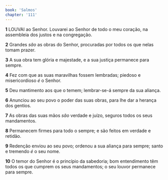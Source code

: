 ```yaml
---
book: 'Salmos'
chapter: '111'
---
```


**1** LOUVAI ao Senhor. Louvarei ao Senhor de todo o meu coração, na assembleia dos justos e na congregação.

**2** Grandes _são_ as obras do Senhor, procuradas por todos os que nelas tomam prazer.

**3** A sua obra tem glória e majestade, e a sua justiça permanece para sempre.

**4** Fez com que as suas maravilhas fossem lembradas; piedoso e misericordioso _é_ o Senhor.

**5** Deu mantimento aos que o temem; lembrar-se-á sempre da sua aliança.

**6** Anunciou ao seu povo o poder das suas obras, para lhe dar a herança dos gentios.

**7** As obras das suas mãos _são_ verdade e juízo, seguros todos os seus mandamentos.

**8** Permanecem firmes para todo o sempre; e são feitos em verdade e retidão.

**9** Redenção enviou ao seu povo; ordenou a sua aliança para sempre; santo e tremendo _é_ o seu nome.

**10** O temor do Senhor é o princípio da sabedoria; bom entendimento têm todos os que cumprem os seus mandamentos; o seu louvor permanece para sempre.
